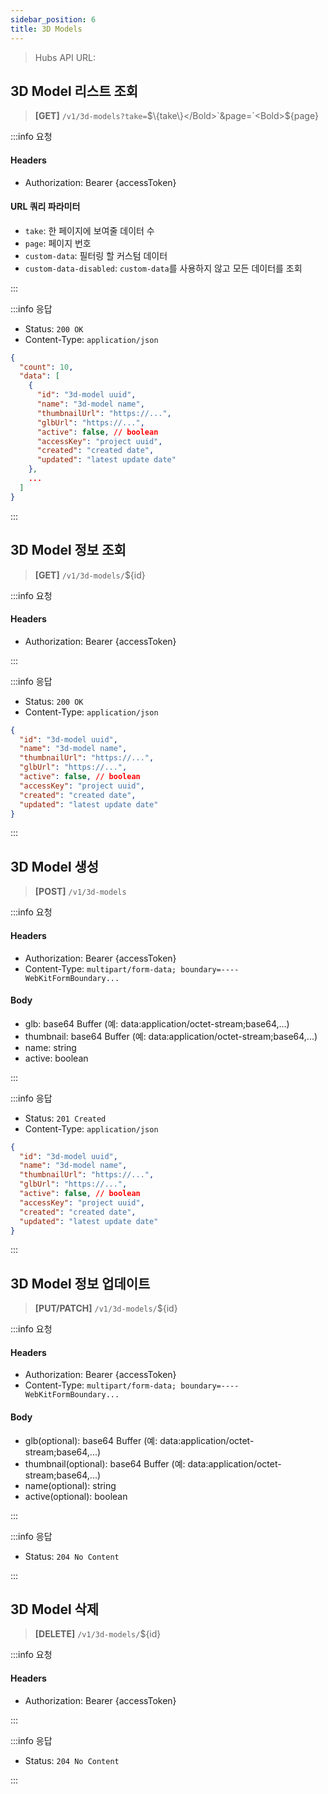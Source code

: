 ```yaml
---
sidebar_position: 6
title: 3D Models
---
```



> Hubs API URL: <a><APIUrl /></a>

## 3D Model 리스트 조회

> **[GET]** `/v1/3d-models?take=`<Bold>$\{take\}</Bold>`&page=`<Bold>$\{page\}</Bold>

:::info 요청

#### Headers
- Authorization: Bearer {accessToken}

#### URL 쿼리 파라미터
- `take`: 한 페이지에 보여줄 데이터 수
- `page`: 페이지 번호
- `custom-data`: 필터링 할 커스텀 데이터
- `custom-data-disabled`: `custom-data`를 사용하지 않고 모든 데이터를 조회

:::

:::info 응답

- Status: `200 OK`
- Content-Type: `application/json`

```json
{
  "count": 10,
  "data": [
    {
      "id": "3d-model uuid",
      "name": "3d-model name",
      "thumbnailUrl": "https://...",
      "glbUrl": "https://...",
      "active": false, // boolean
      "accessKey": "project uuid",
      "created": "created date",
      "updated": "latest update date"
    },
    ...
  ]
}
```

:::

## 3D Model 정보 조회

> **[GET]** `/v1/3d-models/`<Bold>$\{id\}</Bold>

:::info 요청

#### Headers
- Authorization: Bearer {accessToken}

:::

:::info 응답

- Status: `200 OK`
- Content-Type: `application/json`

```json
{
  "id": "3d-model uuid",
  "name": "3d-model name",
  "thumbnailUrl": "https://...",
  "glbUrl": "https://...",
  "active": false, // boolean
  "accessKey": "project uuid",
  "created": "created date",
  "updated": "latest update date"
}
```

:::

## 3D Model 생성

> **[POST]** `/v1/3d-models`

:::info 요청

#### Headers
- Authorization: Bearer {accessToken}
- Content-Type: `multipart/form-data; boundary=----WebKitFormBoundary...`

#### Body
- glb: base64 Buffer (예: data:application/octet-stream;base64,...)
- thumbnail: base64 Buffer (예: data:application/octet-stream;base64,...)
- name: string
- active: boolean

:::

:::info 응답

- Status: `201 Created`
- Content-Type: `application/json`

```json
{
  "id": "3d-model uuid",
  "name": "3d-model name",
  "thumbnailUrl": "https://...",
  "glbUrl": "https://...",
  "active": false, // boolean
  "accessKey": "project uuid",
  "created": "created date",
  "updated": "latest update date"
}
```

:::

## 3D Model 정보 업데이트

> **[PUT/PATCH]** `/v1/3d-models/`<Bold>$\{id\}</Bold>

:::info 요청

#### Headers
- Authorization: Bearer {accessToken}
- Content-Type: `multipart/form-data; boundary=----WebKitFormBoundary...`

#### Body
- glb(optional): base64 Buffer (예: data:application/octet-stream;base64,...)
- thumbnail(optional): base64 Buffer (예: data:application/octet-stream;base64,...)
- name(optional): string
- active(optional): boolean

:::

:::info 응답

- Status: `204 No Content`

:::

## 3D Model 삭제

> **[DELETE]** `/v1/3d-models/`<Bold>$\{id\}</Bold>

:::info 요청

#### Headers
- Authorization: Bearer {accessToken}

:::

:::info 응답

- Status: `204 No Content`

:::
